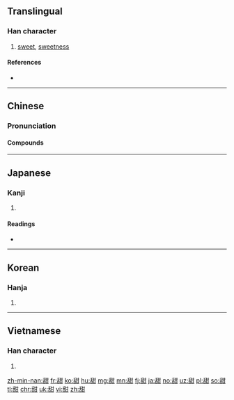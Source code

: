 {{also|甛}}
==Translingual==

===Han character===
{{Han char|rn=99|rad=甘|as=06|sn=11|four=24670|canj=HRTM|ids=⿰舌甘}}

# [[sweet]], [[sweetness]]

====References====
* {{Han ref|kx=0754.130|dkj=21656|dj=1161.060|hdz=42414.090|uh=751C|ud=29980|bh=B2A2|bd=45730}}

----

==Chinese==
{{zh-forms}}

===Pronunciation===
{{zh-pron
|m=tián
|c=tim4
|mn=tiⁿ
|h=pfs=thiàm
|mc=y
|oc=y
|ma=Zh-tián.ogg
|cat=a,n
}}

====Compounds====
{{der3|title=Compounds
| {{zh-l|甜不唧}}, {{zh-l|甜不唧兒}}
| {{zh-l|甜菜}}
| {{zh-l|甜橙}}
| {{zh-l|甜點}}
| {{zh-l|甜甘}}
| {{zh-l|甜瓜}}
| {{zh-l|甜津津}}
| {{zh-l|甜酒}}
| {{zh-l|甜美}}
| {{zh-l|甜蜜}}
| {{zh-l|甜麵醬}}
| {{zh-l|甜品}}
| {{zh-l|甜潤}}
| {{zh-l|甜食}}
| {{zh-l|甜適}}
| {{zh-l|甜爽}}
| {{zh-l|甜水}}
| {{zh-l|甜絲絲}}, {{zh-l|甜絲絲兒}}
| {{zh-l|甜酸苦辣}}
| {{zh-l|甜酸}}, {{zh-l|甜酸兒}}
| {{zh-l|甜頭}}, {{zh-l|甜頭兒}}
| {{zh-l|甜香}}
| {{zh-l|甜馨}}
| {{zh-l|甜言蜜語}}
| {{zh-l|甜滋滋}}, {{zh-l|甜滋滋兒}}
}}

----

==Japanese==

===Kanji===
{{ja-kanji|grade=|rs=甘06}}

# {{defn|lang=ja|sort=甘06}}

====Readings====
* {{ja-readings|on=[[てん]] (ten)|kun=[[うまい]] (umai)}}

----

==Korean==

===Hanja===
{{ko-hanja|hangeul=첨|eumhun=|rv=cheom|mr=ch'ŏm|y=chem}}

# {{defn|lang=ko|sort=甘06}}

----

==Vietnamese==

===Han character===
{{vi-hantu|[[điềm]]|rs=甘06}}

# {{defn|lang=vi|sort=甘06}}

[[zh-min-nan:甜]]
[[fr:甜]]
[[ko:甜]]
[[hu:甜]]
[[mg:甜]]
[[mn:甜]]
[[fj:甜]]
[[ja:甜]]
[[no:甜]]
[[uz:甜]]
[[pl:甜]]
[[so:甜]]
[[tl:甜]]
[[chr:甜]]
[[uk:甜]]
[[vi:甜]]
[[zh:甜]]